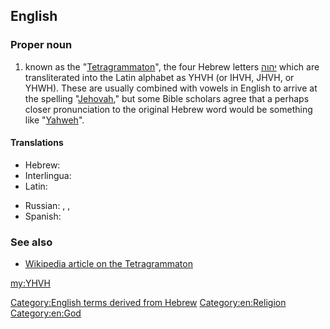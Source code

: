 ==English==

===Proper noun===
{{en-proper noun}}

#known as the "[[Tetragrammaton]]", the four Hebrew letters [[יהוה]] which are transliterated into the Latin alphabet as YHVH (or IHVH, JHVH, or YHWH). These are usually combined with vowels in English to arrive at the spelling "[[Jehovah]]," but some Bible scholars agree that a perhaps closer pronunciation to the original Hebrew word would be something like "[[Yahweh]]".

====Translations====
{{trans-top|Tetragrammaton}}
* Hebrew: {{t|he|יהוה|tr=Adonai|sc=Hebr}}
* Interlingua: {{t|ia|Jehovah}}
* Latin: {{t-|la|Iehova}}
{{trans-mid}}
* Russian: {{t+|ru|Яхве|tr=Jáxve}}, {{t-|ru|Ягве|tr=Jágve}}, {{t+|ru|Иегова|tr=Ijegóva}}
* Spanish: {{t+|es|Jehová}}
{{trans-bottom}}

===See also===
*[[w:Tetragrammaton|Wikipedia article on the Tetragrammaton]]

[[Category:English terms derived from Hebrew]]
[[Category:en:Religion]]
[[Category:en:God]]

[[my:YHVH]]